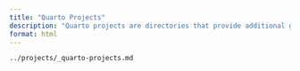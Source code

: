 ```yaml
---
title: "Quarto Projects"
description: "Quarto projects are directories that provide additional group functionality on top of individual documents within the project."
format: html
---
```


```.include
../projects/_quarto-projects.md
```
